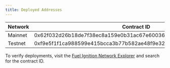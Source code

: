 ```yaml
---
title: Deployed Addresses
---
```


| Network | Contract ID |
|---------|-------------|
| Mainnet | 0x62f032d26b18de7f38ec8a159e0b31ac67e600367f53e34fe33701459d9765fb |
| Testnet | 0xf9e5f1f1ca988599e415bcca3b77b582ae48f9e32069cce17fc2d9465fb7c6a1 |

To verify deployments, visit the [Fuel Ignition Network Explorer](https://app.fuel.network/) and search for the contract ID.
